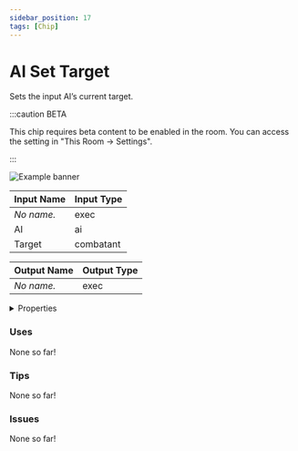 ```yaml
---
sidebar_position: 17
tags: [Chip]
---
```


# AI Set Target

Sets the input AI’s current target.

:::caution BETA

This chip requires beta content to be enabled in the room. You can access the setting in "This Room -> Settings".

:::

![Example banner](./assets/73652899-2656-4aa4-a1b0-4de8d8e56095.svg)

| Input Name | Input Type |
|-----------|-----------|
| *No name.* | exec |
| AI | ai |
| Target | combatant |

| Output Name | Output Type |
|-----------|-----------|
| *No name.* | exec |


<details>
  <summary>Properties</summary>
  <div>
    <div>
    <table>
      <thead>
        <tr>
          <th>Is beta required?</th>
          <th>✅</th>
        </tr>
        <tr>
          <th>Is this chip a trolling risk?</th>
          <th>❌</th>
        </tr>
        <tr>
          <th>Chip UUPD</th>
          <th>._uuid</th>
        </tr>
      </thead>
    </table>
    </div>
  </div>
</details>

### Uses

None so far!

### Tips

None so far!

### Issues

None so far!
